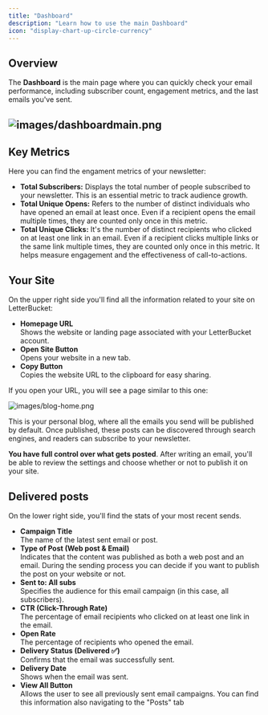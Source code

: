 ```yaml
---
title: "Dashboard"
description: "Learn how to use the main Dashboard"
icon: "display-chart-up-circle-currency"
---
```


## Overview

The **Dashboard** is the main page where you can quickly check your email performance, including subscriber count, engagement metrics, and the last emails you've sent.

## ![images/dashboardmain.png](/dashboardmain1.png)

## Key Metrics

Here you can find the engament metrics of your newsletter:

- **Total Subscribers:** Displays the total number of people subscribed to your newsletter. This is an essential metric to track audience growth.
- **Total Unique Opens:** Refers to the number of distinct individuals who have opened an email at least once. Even if a recipient opens the email multiple times, they are counted only once in this metric.
- **Total Unique Clicks:** It's the number of distinct recipients who clicked on at least one link in an email. Even if a recipient clicks multiple links or the same link multiple times, they are counted only once in this metric. It helps measure engagement and the effectiveness of call-to-actions.

## Your Site

On the upper right side you'll find all the information related to your site on LetterBucket:

- **Homepage URL**\
  Shows the website or landing page associated with your LetterBucket account.
- **Open Site Button**\
  Opens your website in a new tab.
- **Copy Button**\
  Copies the website URL to the clipboard for easy sharing.

If you open your URL, you will see a page similar to this one:

![images/blog-home.png](/images/blog-home.png)

This is your personal blog, where all the emails you send will be published by default. Once published, these posts can be discovered through search engines, and readers can subscribe to your newsletter.

**You have full control over what gets posted**. After writing an email, you'll be able to review the settings and choose whether or not to publish it on your site.

## Delivered posts

On the lower right side, you'll find the stats of your most recent sends.

- **Campaign Title**\
  The name of the latest sent email or post.
- **Type of Post (Web post & Email)**\
  Indicates that the content was published as both a web post and an email. During the sending process you can decide if you want to publish the post on your website or not.
- **Sent to: All subs**\
  Specifies the audience for this email campaign (in this case, all subscribers).
- **CTR (Click-Through Rate)**\
  The percentage of email recipients who clicked on at least one link in the email.
- **Open Rate**\
  The percentage of recipients who opened the email.
- **Delivery Status (Delivered ✅)**\
  Confirms that the email was successfully sent.
- **Delivery Date**\
  Shows when the email was sent.
- **View All Button**\
  Allows the user to see all previously sent email campaigns. You can find this information also navigating to the "Posts" tab